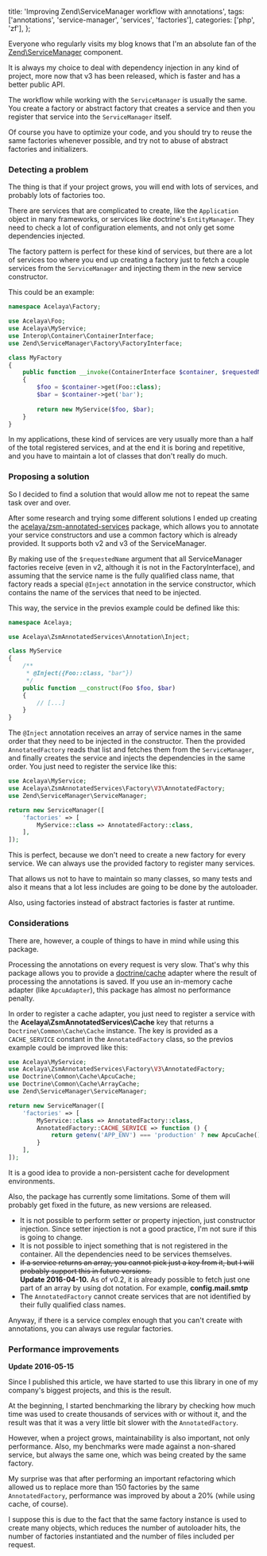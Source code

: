   title: 'Improving Zend\\ServiceManager workflow with annotations',
  tags: ['annotations', 'service-manager', 'services', 'factories'],
  categories: ['php', 'zf'],
};

Everyone who regularly visits my blog knows that I'm an absolute fan of the [Zend\ServiceManager](https://zendframework.github.io/zend-servicemanager/) component.

It is always my choice to deal with dependency injection in any kind of project, more now that v3 has been released, which is faster and has a better public API.

The workflow while working with the `ServiceManager` is usually the same. You create a factory or abstract factory that creates a service and then you register that service into the `ServiceManager` itself.

Of course you have to optimize your code, and you should try to reuse the same factories whenever possible, and try not to abuse of abstract factories and initializers.

### Detecting a problem

The thing is that if your project grows, you will end with lots of services, and probably lots of factories too.

There are services that are complicated to create, like the `Application` object in many frameworks, or services like doctrine's `EntityManager`. They need to check a lot of configuration elements, and not only get some dependencies injected.

The factory pattern is perfect for these kind of services, but there are a lot of services too where you end up creating a factory just to fetch a couple services from the `ServiceManager` and injecting them in the new service constructor.

This could be an example:

```php
namespace Acelaya\Factory;

use Acelaya\Foo;
use Acelaya\MyService;
use Interop\Container\ContainerInterface;
use Zend\ServiceManager\Factory\FactoryInterface;

class MyFactory
{
    public function __invoke(ContainerInterface $container, $requestedName, array $options = null)
    {
        $foo = $container->get(Foo::class);
        $bar = $container->get('bar');
        
        return new MyService($foo, $bar);
    }
}
```

In my applications, these kind of services are very usually more than a half of the total registered services, and at the end it is boring and repetitive, and you have to maintain a lot of classes that don't really do much.

### Proposing a solution

So I decided to find a solution that would allow me not to repeat the same task over and over.

After some research and trying some different solutions I ended up creating the [acelaya/zsm-annotated-services](https://github.com/acelaya/zsm-annotated-services) package, which allows you to annotate your service constructors and use a common factory which is already provided. It supports both v2 and v3 of the ServiceManager.

By making use of the `$requestedName` argument that all ServiceManager factories receive (even in v2, although it is not in the FactoryInterface), and assuming that the service name is the fully qualified class name, that factory reads a special `@Inject` annotation in the service constructor, which contains the name of the services that need to be injected.

This way, the service in the previos example could be defined like this:

```php
namespace Acelaya;

use Acelaya\ZsmAnnotatedServices\Annotation\Inject;

class MyService
{
    /**
     * @Inject({Foo::class, "bar"})
     */
    public function __construct(Foo $foo, $bar)
    {
        // [...]
    }
}
```

The `@Inject` annotation receives an array of service names in the same order that they need to be injected in the constructor. Then the provided `AnnotatedFactory` reads that list and fetches them from the `ServiceManager`, and finally creates the service and injects the dependencies in the same order. You just need to register the service like this:

```php
use Acelaya\MyService;
use Acelaya\ZsmAnnotatedServices\Factory\V3\AnnotatedFactory;
use Zend\ServiceManager\ServiceManager;

return new ServiceManager([
    'factories' => [
        MyService::class => AnnotatedFactory::class,
    ],
]);
```

This is perfect, because we don't need to create a new factory for every service. We can always use the provided factory to register many services.

That allows us not to have to maintain so many classes, so many tests and also it means that a lot less includes are going to be done by the autoloader.

Also, using factories instead of abstract factories is faster at runtime.

### Considerations

There are, however, a couple of things to have in mind while using this package.

Processing the annotations on every request is very slow. That's why this package allows you to provide a [doctrine/cache](https://github.com/doctrine/cache) adapter where the result of processing the annotations is saved. If you use an in-memory cache adapter (like `ApcuAdapter`), this package has almost no performance penalty.

In order to register a cache adapter, you just need to register a service with the **Acelaya\ZsmAnnotatedServices\Cache** key that returns a `Doctrine\Common\Cache\Cache` instance. The key is provided as a `CACHE_SERVICE` constant in the `AnnotatedFactory` class, so the previos example could be improved like this:

```php
use Acelaya\MyService;
use Acelaya\ZsmAnnotatedServices\Factory\V3\AnnotatedFactory;
use Doctrine\Common\Cache\ApcuCache;
use Doctrine\Common\Cache\ArrayCache;
use Zend\ServiceManager\ServiceManager;

return new ServiceManager([
    'factories' => [
        MyService::class => AnnotatedFactory::class,
        AnnotatedFactory::CACHE_SERVICE => function () {
            return getenv('APP_ENV') === 'production' ? new ApcuCache() : new ArrayCache();
        }
    ],
]);
```

It is a good idea to provide a non-persistent cache for development environments.

Also, the package has currently some limitations. Some of them will probably get fixed in the future, as new versions are released.
 
* It is not possible to perform setter or property injection, just constructor injection. Since setter injection is not a good practice, I'm not sure if this is going to change.
* It is not possible to inject something that is not registered in the container. All the dependencies need to be services themselves.
* <del>If a service returns an array, you cannot pick just a key from it, but I will probably support this in future versions.</del><br />**Update 2016-04-10.** As of v0.2, it is already possible to fetch just one part of an array by using dot notation. For example, **config.mail.smtp**
* The `AnnotatedFactory` cannot create services that are not identified by their fully qualified class names.

Anyway, if there is a service complex enough that you can't create with annotations, you can always use regular factories.

### Performance improvements

**Update 2016-05-15**

Since I published this article, we have started to use this library in one of my company's biggest projects, and this is the result.

At the beginning, I started benchmarking the library by checking how much time was used to create thousands of services with or without it, and the result was that it was a very little bit slower with the `AnnotatedFactory`.

However, when a project grows, maintainability is also important, not only performance. Also, my benchmarks were made against a non-shared service, but always the same one, which was being created by the same factory.

My surprise was that after performing an important refactoring which allowed us to replace more than 150 factories by the same `AnnotatedFactory`, performance was improved by about a 20% (while using cache, of course).

I suppose this is due to the fact that the same factory instance is used to create many objects, which reduces the number of autoloader hits, the number of factories instantiated and the number of files included per request.
